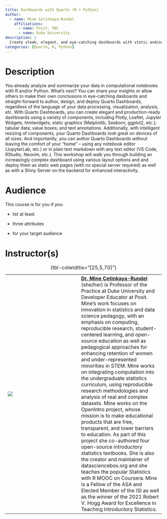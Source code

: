 ```yaml
---
title: Dashboards with Quarto (R + Python)
author:
  - name: Mine Çetinkaya-Rundel
    affiliations:
      - name: Posit, PBC
      - name: Duke University
description: |
  Create sleek, elegant, and eye-catching dashboards with static and/or interactive elements with Quarto. For R and Python users.
categories: [Quarto, R, Python]
---
```


# Description

You already analyze and summarize your data in computational notebooks with R and/or Python. What's next? You can share your insights or allow others to make their own conclusions in eye-catching dasboards and straight-forward to author, design, and deploy Quarto Dashboards, regardless of the language of your data processing, visualization, analysis, etc. With Quarto Dashboards, you can create elegant and production-ready dashboards using a variety of components, including Plotly, Leaflet, Jupyter Widgets, htmlwidgets; static graphics (Matplotlib, Seaborn, ggplot2, etc.); tabular data; value boxes; and text annotations. Additionally, with intelligent resizing of components, your Quarto Dashboards look great on devices of all sizes. And importantly, you can author Quarto Dashboards without leaving the comfort of your “home” – using any notebook editor (JupyterLab, etc.) or in plain text markdown with any text editor (VS Code, RStudio, Neovim, etc.). This workshop will walk you through building an increasingly complex dashboard using various layout options and and deploy them as static web pages (with no special server required) as well as with a Shiny Server on the backend for enhanced interactivity.

# Audience

This course is for you if you:

-   list at least

-   three attributes

-   for your target audience

# Instructor(s)

|                                       |     |                                                                                                                                                                                                                                                                                                                                                                                                                                                                                                                                                                                                                                                                                                                                                                                                                                                                                                                                                                                                                                                                                                                                                                           |
|-----------------|-----------------|--------------------------------------|
| ![](images/mine-cetinkaya-rundel.jpg) |     | [**Dr. Mine Çetinkaya-Rundel**](http://mine-cr.com/) (she/her) is Professor of the Practice at Duke University and Developer Educator at Posit. Mine's work focuses on innovation in statistics and data science pedagogy, with an emphasis on computing, reproducible research, student-centered learning, and open-source education as well as pedagogical approaches for enhancing retention of women and under-represented minorities in STEM. Mine works on integrating computation into the undergraduate statistics curriculum, using reproducible research methodologies and analysis of real and complex datasets. Mine works on the OpenIntro project, whose mission is to make educational products that are free, transparent, and lower barriers to education. As part of this project she co-authored four open-source introductory statistics textbooks. She is also the creator and maintainer of datasciencebox.org and she teaches the popular Statistics with R MOOC on Coursera. Mine is a Fellow of the ASA and Elected Member of the ISI as well as the winner of the 2021 Robert V. Hogg Award for Excellence in Teaching Introductory Statistics. |

: {tbl-colwidths="\[25,5,70\]"}
